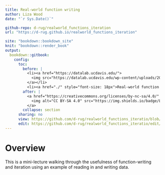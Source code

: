 ```yaml
---
title: Real-world function writing
author: Liza Wood
date: "`r Sys.Date()`"

github-repo: d-rug/realworld_functions_iteration
url: "https://d-rug.github.io/realworld_functions_iteration"

site: "bookdown::bookdown_site"
knit: "bookdown::render_book"
output:
  bookdown::gitbook:
    config:
      toc:
        before: |
          <li><a href="https://datalab.ucdavis.edu/">
            <img src="https://datalab.ucdavis.edu/wp-content/uploads/2019/07/datalab-logo-full-color-rgb-1.png" style="height: 100%; width: 100%; object-fit: contain" />
          </a></li>
          <li><a href="./" style="font-size: 18px">Real-world function writing</a></li>
        after: |
          <a href="https://creativecommons.org/licenses/by-nc-sa/4.0/" target="_blank">
            <img alt="CC BY-SA 4.0" src="https://img.shields.io/badge/License-CC%20BY--NC--SA%204.0-lightgrey.svg" style="float: right; padding-right: 10px;" />
          </a>
        collapse: section
      sharing: no
      view: https://github.com/d-rug/realworld_functions_iteratio/blob/master/%s
      edit: https://github.com/d-rug/realworld_functions_iteratio/edit/master/%s
---
```


# Overview {-}

This is a mini-lecture walking through the usefulness of function-writing and iteration using an example of reading in and writing data.



